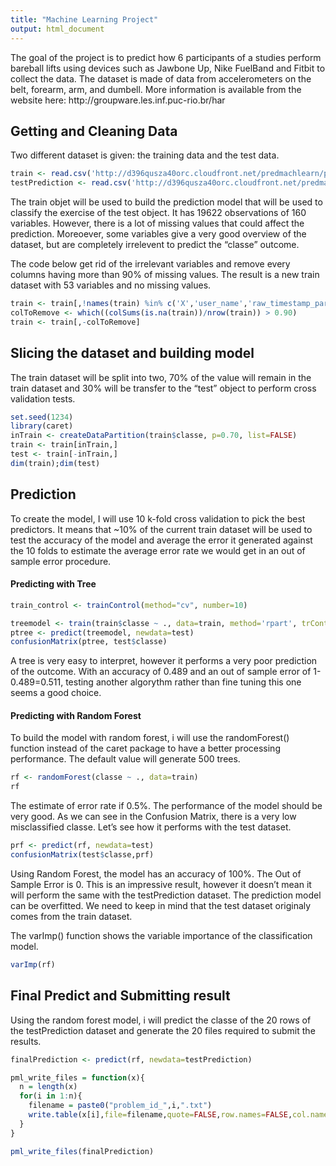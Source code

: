 ---
title: "Machine Learning Project"
output: html_document
---

The goal of the project is to predict how 6 participants of a studies perform bareball lifts using devices such as Jawbone Up, Nike FuelBand and Fitbit to collect the data. The dataset is made of data from accelerometers on the belt, forearm, arm, and dumbell. More information is available from the website here: http://groupware.les.inf.puc-rio.br/har

## Getting and Cleaning Data

Two different dataset is given: the training data and the test data.

```{r cache=TRUE}
train <- read.csv('http://d396qusza40orc.cloudfront.net/predmachlearn/pml-training.csv', na.strings=c("","NA"))
testPrediction <- read.csv('http://d396qusza40orc.cloudfront.net/predmachlearn/pml-testing.csv', na.strings=c("","NA"))
```

The train objet will be used to build the prediction model that will be used to classify the exercise of the test object. It has 19622 observations of 160 variables. However, there is a lot of missing values that could affect the prediction. Moreoever, some variables give a very good overview of the dataset, but are completely irrelevent to predict the "classe" outcome. 

The code below get rid of the irrelevant variables and remove every columns having more than 90% of missing values. The result is a new train dataset with 53 variables and no missing values.
```{r}
train <- train[,!names(train) %in% c('X','user_name','raw_timestamp_part_1','raw_timestamp_part_2','cvtd_timestamp','new_window','num_window')]
colToRemove <- which((colSums(is.na(train))/nrow(train)) > 0.90)
train <- train[,-colToRemove]
```
 

## Slicing the dataset and building model

The train dataset will be split into two, 70% of the value will remain in the train dataset and 30% will be transfer to the "test" object to perform cross validation tests.
```{r}
set.seed(1234)
library(caret)
inTrain <- createDataPartition(train$classe, p=0.70, list=FALSE)
train <- train[inTrain,]
test <- train[-inTrain,]
dim(train);dim(test)
```


## Prediction

To create the model, I will use 10 k-fold cross validation to pick the best predictors. It means that ~10% of the current train dataset will be used to test the accuracy of the model and average the error it generated against the 10 folds to estimate the average error rate we would get in an out of sample error procedure.

#### Predicting with Tree

```{r cache=TRUE}
train_control <- trainControl(method="cv", number=10)

treemodel <- train(train$classe ~ ., data=train, method='rpart', trControl=train_control)
ptree <- predict(treemodel, newdata=test)
confusionMatrix(ptree, test$classe)
```

A tree is very easy to interpret, however it performs a very poor prediction of the outcome. With an accuracy of 0.489 and an out of sample error of 1-0.489=0.511, testing another algorythm rather than fine tuning this one seems a good choice. 

#### Predicting with Random Forest

To build the model with random forest, i will use the randomForest() function instead of the caret package to have a better processing performance. The default value will generate 500 trees.
```{r cache=TRUE}
rf <- randomForest(classe ~ ., data=train)
rf
```

The estimate of error rate if 0.5%. The performance of the model should be very good. As we can see in the Confusion Matrix, there is a very low misclassified classe. Let's see how it performs with the test dataset.

```{r cache=TRUE}
prf <- predict(rf, newdata=test)
confusionMatrix(test$classe,prf)
```

Using Random Forest, the model has an accuracy of 100%. The Out of Sample Error is 0. This is an impressive result, however it doesn't mean it will perform the same with the testPrediction dataset. The prediction model can be overfitted. We need to keep in mind that the test dataset originaly comes from the train dataset.

The varImp() function shows the variable importance of the classification model. 
```{r cache=TRUE}
varImp(rf)
```

## Final Predict and Submitting result

Using the random forest model, i will predict the classe of the 20 rows of the testPrediction dataset and generate the 20 files required to submit the results.

```{r}
finalPrediction <- predict(rf, newdata=testPrediction)

pml_write_files = function(x){
  n = length(x)
  for(i in 1:n){
    filename = paste0("problem_id_",i,".txt")
    write.table(x[i],file=filename,quote=FALSE,row.names=FALSE,col.names=FALSE)
  }
}

pml_write_files(finalPrediction)
```

